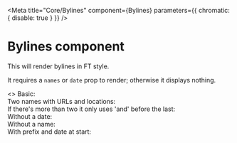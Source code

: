 
<Meta title="Core/Bylines" component={Bylines} parameters={{ chromatic: { disable: true } }} />

# Bylines component

This will render bylines in FT style.

It requires a `names` or `date` prop to render; otherwise it displays nothing.

<Preview>
  <Story name="Examples">
    <>
      Basic:
      <div>
        <Bylines names="FT reporters" date="2020-05-07T00:00:00" />
      </div>
      Two names with URLs and locations:
      <div>
        <Bylines
          names={[
            { name: 'Max Harlow', url: 'https://ft.com/max-harlow' },
            { name: 'Hax Marlow', location: 'San Serriffe' },
          ]}
          date="2020-05-07T00:00:00"
        />
      </div>
      If there's more than two it only uses 'and' before the last:
      <div>
        <Bylines
          names={[
            { name: 'Max Harlow', url: 'https://ft.com/max-harlow' },
            { name: 'Hax Marlow', location: 'San Serriffe' },
            { name: 'Someone Else' },
          ]}
          date="2020-05-07T00:00:00"
        />
      </div>
      Without a date:
      <div>
        <Bylines names="Max Harlow" />
      </div>
      Without a name:
      <div>
        <Bylines date="2020-05-07T00:00:00" />
      </div>
      With prefix and date at start:
      <div>
        <Bylines
          prefix="Updated"
          names={[
            {
              name: 'FT Visual & Data Journalism team',
              url: 'https://www.ft.com/visual-and-data-journalism',
            },
          ]}
          date="2020-05-07T00:00:00"
          dateFirst
        />
      </div>
    </>
  </Story>
</Preview>
